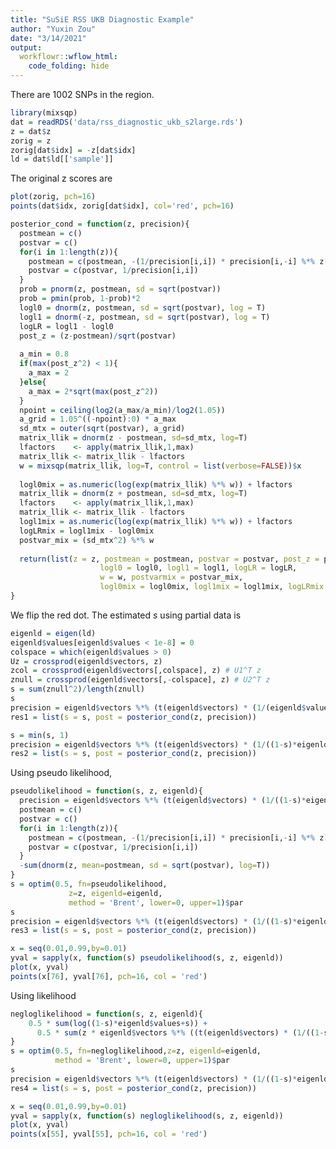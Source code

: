 ```yaml
---
title: "SuSiE RSS UKB Diagnostic Example"
author: "Yuxin Zou"
date: "3/14/2021"
output: 
  workflowr::wflow_html:
    code_folding: hide
---
```


There are 1002 SNPs in the region.
```r
library(mixsqp)
dat = readRDS('data/rss_diagnostic_ukb_s2large.rds')
z = dat$z
zorig = z
zorig[dat$idx] = -z[dat$idx]
ld = dat$ld[['sample']]
```

The original z scores are
```r
plot(zorig, pch=16)
points(dat$idx, zorig[dat$idx], col='red', pch=16)
```
```r
posterior_cond = function(z, precision){
  postmean = c()
  postvar = c()
  for(i in 1:length(z)){
    postmean = c(postmean, -(1/precision[i,i]) * precision[i,-i] %*% z[-i])
    postvar = c(postvar, 1/precision[i,i])
  }
  prob = pnorm(z, postmean, sd = sqrt(postvar))
  prob = pmin(prob, 1-prob)*2
  logl0 = dnorm(z, postmean, sd = sqrt(postvar), log = T)
  logl1 = dnorm(-z, postmean, sd = sqrt(postvar), log = T)
  logLR = logl1 - logl0
  post_z = (z-postmean)/sqrt(postvar)
  
  a_min = 0.8
  if(max(post_z^2) < 1){
    a_max = 2
  }else{
    a_max = 2*sqrt(max(post_z^2))
  }
  npoint = ceiling(log2(a_max/a_min)/log2(1.05))
  a_grid = 1.05^((-npoint):0) * a_max
  sd_mtx = outer(sqrt(postvar), a_grid)
  matrix_llik = dnorm(z - postmean, sd=sd_mtx, log=T)
  lfactors    <- apply(matrix_llik,1,max)
  matrix_llik <- matrix_llik - lfactors
  w = mixsqp(matrix_llik, log=T, control = list(verbose=FALSE))$x
  
  logl0mix = as.numeric(log(exp(matrix_llik) %*% w)) + lfactors
  matrix_llik = dnorm(z + postmean, sd=sd_mtx, log=T)
  lfactors    <- apply(matrix_llik,1,max)
  matrix_llik <- matrix_llik - lfactors
  logl1mix = as.numeric(log(exp(matrix_llik) %*% w)) + lfactors
  logLRmix = logl1mix - logl0mix
  postvar_mix = (sd_mtx^2) %*% w
  
  return(list(z = z, postmean = postmean, postvar = postvar, post_z = post_z, 
                    logl0 = logl0, logl1 = logl1, logLR = logLR, 
                    w = w, postvarmix = postvar_mix,
                    logl0mix = logl0mix, logl1mix = logl1mix, logLRmix = logLRmix))
}

```

We flip the red dot. The estimated $s$ using partial data is
```r
eigenld = eigen(ld)
eigenld$values[eigenld$values < 1e-8] = 0
colspace = which(eigenld$values > 0)
Uz = crossprod(eigenld$vectors, z)
zcol = crossprod(eigenld$vectors[,colspace], z) # U1^T z
znull = crossprod(eigenld$vectors[,-colspace], z) # U2^T z
s = sum(znull^2)/length(znull)
s
precision = eigenld$vectors %*% (t(eigenld$vectors) * (1/(eigenld$values + s)))
res1 = list(s = s, post = posterior_cond(z, precision))
```

```r
s = min(s, 1)
precision = eigenld$vectors %*% (t(eigenld$vectors) * (1/((1-s)*eigenld$values + s)))
res2 = list(s = s, post = posterior_cond(z, precision))
```

Using pseudo likelihood,
```r
pseudolikelihood = function(s, z, eigenld){
  precision = eigenld$vectors %*% (t(eigenld$vectors) * (1/((1-s)*eigenld$values + s)))
  postmean = c()
  postvar = c()
  for(i in 1:length(z)){
    postmean = c(postmean, -(1/precision[i,i]) * precision[i,-i] %*% z[-i])
    postvar = c(postvar, 1/precision[i,i])
  }
  -sum(dnorm(z, mean=postmean, sd = sqrt(postvar), log=T))
}
s = optim(0.5, fn=pseudolikelihood,
             z=z, eigenld=eigenld,
             method = 'Brent', lower=0, upper=1)$par
s
precision = eigenld$vectors %*% (t(eigenld$vectors) * (1/((1-s)*eigenld$values + s)))
res3 = list(s = s, post = posterior_cond(z, precision))
```

```r
x = seq(0.01,0.99,by=0.01)
yval = sapply(x, function(s) pseudolikelihood(s, z, eigenld))
plot(x, yval)
points(x[76], yval[76], pch=16, col = 'red')
```

Using likelihood
```r
negloglikelihood = function(s, z, eigenld){
    0.5 * sum(log((1-s)*eigenld$values+s)) + 
      0.5 * sum(z * eigenld$vectors %*% ((t(eigenld$vectors) * (1/((1-s)*eigenld$values + s))) %*% z))
}
s = optim(0.5, fn=negloglikelihood,z=z, eigenld=eigenld,
          method = 'Brent', lower=0, upper=1)$par
s
precision = eigenld$vectors %*% (t(eigenld$vectors) * (1/((1-s)*eigenld$values + s)))
res4 = list(s = s, post = posterior_cond(z, precision))
```

```r
x = seq(0.01,0.99,by=0.01)
yval = sapply(x, function(s) negloglikelihood(s, z, eigenld))
plot(x, yval)
points(x[55], yval[55], pch=16, col = 'red')
```
